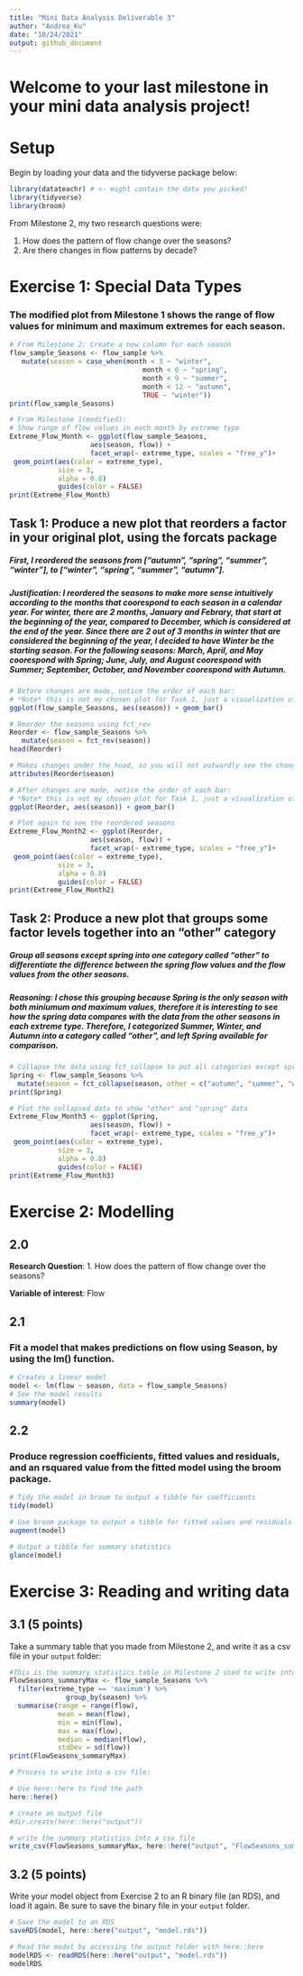 ```yaml
---
title: "Mini Data Analysis Deliverable 3"
author: "Andrea_Ku"
date: "10/24/2021"
output: github_document
---
```


# Welcome to your last milestone in your mini data analysis project!

# Setup

Begin by loading your data and the tidyverse package below: 

```r
library(datateachr) # <- might contain the data you picked!
library(tidyverse)
library(broom)
```

From Milestone 2, my two research questions were:

1. How does the pattern of flow change over the seasons?
2. Are there changes in flow patterns by decade?

# Exercise 1: Special Data Types

### The modified plot from Milestone 1 shows the range of flow values for minimum and maximum extremes for each season.
```r
# From Milestone 2: Create a new column for each season
flow_sample_Seasons <- flow_sample %>% 
   mutate(season = case_when(month < 3 ~ "winter",
                                 month < 6 ~ "spring",
                                 month < 9 ~ "summer",
                                 month < 12 ~ "autumn",
                                 TRUE ~ "winter"))
print(flow_sample_Seasons)
```

```r
# From Milestone 1(modified):
# Show range of flow values in each month by extreme type
Extreme_Flow_Month <- ggplot(flow_sample_Seasons,
                    aes(season, flow)) +
                    facet_wrap(~ extreme_type, scales = "free_y")+
 geom_point(aes(color = extreme_type),
            size = 3,
            alpha = 0.8)
            guides(color = FALSE)
print(Extreme_Flow_Month)
```


## Task 1: Produce a new plot that reorders a factor in your original plot, using the forcats package

##### First, I reordered the seasons from ["autumn", "spring", "summer", "winter"], to ["winter", "spring", "summer", "autumn"]. 

##### Justification: I reordered the seasons to make more sense intuitively according to the months that coorespond to each season in a calendar year. For winter, there are 2 months, January and Febrary, that start at the beginning of the year, compared to December, which is considered at the end of the year. Since there are 2 out of 3 months in winter that are considered the beginning of the year, I decided to have Winter be the starting season. For the following seasons: March, April, and May coorespond with Spring; June, July, and August coorespond with Summer; September, October, and November coorespond with Autumn.


```r
# Before changes are made, notice the order of each bar:
# *Note* this is not my chosen plot for Task 1, just a visualization of the changes made
ggplot(flow_sample_Seasons, aes(season)) + geom_bar()
```

```r
# Reorder the seasons using fct_rev
Reorder <- flow_sample_Seasons %>%
   mutate(season = fct_rev(season))
head(Reorder)

# Makes changes under the hood, so you will not outwardly see the changes
attributes(Reorder$season)

# After changes are made, notice the order of each bar:
# *Note* this is not my chosen plot for Task 1, just a visualization of the changes made
ggplot(Reorder, aes(season)) + geom_bar()
```

```r
# Plot again to see the reordered seasons 
Extreme_Flow_Month2 <- ggplot(Reorder,
                    aes(season, flow)) +
                    facet_wrap(~ extreme_type, scales = "free_y")+
 geom_point(aes(color = extreme_type),
            size = 3,
            alpha = 0.8)
            guides(color = FALSE)
print(Extreme_Flow_Month2)
```


## Task 2: Produce a new plot that groups some factor levels together into an “other” category

##### Group all seasons except spring into one category called "other" to differentiate the difference between the spring flow values and the flow values from the other seasons.

##### Reasoning: I chose this grouping because Spring is the only season with both miniumum and maximum values, therefore it is interesting to see how the spring data compares with the data from the other seasons in each extreme type. Therefore, I categorized Summer, Winter, and Autumn into a category called "other", and left Spring available for comparison. 

```r
# Collapse the data using fct_collapse to put all categories except spring into one category
Spring <- flow_sample_Seasons %>% 
  mutate(season = fct_collapse(season, other = c("autumn", "summer", "winter")))
print(Spring)
```

```r
# Plot the collapsed data to show "other" and "spring" data
Extreme_Flow_Month3 <- ggplot(Spring,
                    aes(season, flow)) +
                    facet_wrap(~ extreme_type, scales = "free_y")+
 geom_point(aes(color = extreme_type),
            size = 3,
            alpha = 0.8)
            guides(color = FALSE)
print(Extreme_Flow_Month3)
```


# Exercise 2: Modelling

## 2.0 

**Research Question**: 1. How does the pattern of flow change over the seasons?

**Variable of interest**: Flow


## 2.1

### Fit a model that makes predictions on flow using Season, by using the lm() function.

```r
# Creates a linear model
model <- lm(flow ~ season, data = flow_sample_Seasons)
# See the model results
summary(model)

```

## 2.2

### Produce regression coefficients, fitted values and residuals, and an rsquared value from the fitted model using the broom package.

```r
# Tidy the model in broom to output a tibble for coefficients
tidy(model)
```
```r
# Use broom package to output a tibble for fitted values and residuals
augment(model)
```

```r
# Output a tibble for summary statistics
glance(model)
```

# Exercise 3: Reading and writing data

## 3.1 (5 points)

Take a summary table that you made from Milestone 2, and write it as a csv file in your `output` folder:

```r
#This is the summary statistics table in Milestone 2 used to write into a csv
FlowSeasons_summaryMax <- flow_sample_Seasons %>% 
  filter(extreme_type == 'maximum') %>% 
              group_by(season) %>%
  summarise(range = range(flow),
            mean = mean(flow),
            min = min(flow),
            max = max(flow),
            median = median(flow),
            stdDev = sd(flow))
print(FlowSeasons_summaryMax)
```


```r
# Process to write into a csv file:

# Use here::here to find the path
here::here()

# create an output file
#dir.create(here::here("output"))

# write the summary statistics into a csv file
write_csv(FlowSeasons_summaryMax, here::here("output", "FlowSeasons_summaryMax.csv"))

```

## 3.2 (5 points)

Write your model object from Exercise 2 to an R binary file (an RDS), and load it again. Be sure to save the binary file in your `output` folder. 
```r
# Save the model to an RDS
saveRDS(model, here::here("output", "model.rds"))

# Read the model by accessing the output folder with here::here
modelRDS <- readRDS(here::here("output", "model.rds"))
modelRDS

```


